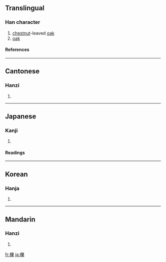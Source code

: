 {{see|栎}}

==Translingual==
===Han character===
{{Han char|rn=75|rad=木|as=15|sn=19|four=4299<sub>4</sub>|canj=木女戈木 (DVID)}}
# [[chestnut]]-leaved [[oak]]
# [[oak]]
====References====
{{Han ref|kx=0560.300|dkj=15823|dj=0949.270|hdz=21314.090|uh=6ADF|ud=27359|bh=F252|bd=62034}}

----
==Cantonese==
===Hanzi===
{{yue-hanzi|jyut=|y=lik1}}
# {{defn|Cantonese}}

----
==Japanese==
===Kanji===
{{ja-kanji|grade=|rs=木15}}
# {{defn|Japanese}} 
====Readings====
{{ja-readings|on=[[れき]] (reki), [[ろう]] (rō)|kun=[[くぬぎ]] (kunugi)}}

----
==Korean==
===Hanja===
{{ko-hanja|hangeul=[[력]]>[[역]]|eumhun=|rv=ryeok>yeok|mr=ryŏk>yŏk|y=lyek>yek}}
# {{defn|Korean}}

----
==Mandarin==
===Hanzi===
{{cmn-hanzi|sim=栎|pin=[[lì]] ([[li4]])|wg=li<sup>4</sup>}}
# {{defn|Mandarin}}

[[fr:櫟]]
[[ja:櫟]]